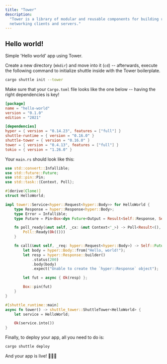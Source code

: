 ```yaml
---
title: "Tower"
description:
  "Tower is a library of modular and reusable components for building robust
  networking clients and servers."
---
```


## Hello world!

Simple 'Hello world' app using Tower.

Create a new directory (`mkdir`) and move into it (`cd`) -- afterwards, execute the following command to initialize shuttle inside with the Tower boilerplate.

```bash
cargo shuttle init --tower
```

Make sure that your `Cargo.toml` file looks like the one below -- having the right dependencies is key!

```toml Cargo.toml
[package]
name = "hello-world"
version = "0.1.0"
edition = "2021"

[dependencies]
hyper = { version = "0.14.23", features = ["full"] }
shuttle-runtime = { version = "0.16.0" }
shuttle-tower = { version = "0.16.0" }
tower = { version = "0.4.13", features = ["full"] }
tokio = { version = "1.26.0" }
```
Your `main.rs` should look like this:

```Rust main.rs
use std::convert::Infallible;
use std::future::Future;
use std::pin::Pin;
use std::task::{Context, Poll};

#[derive(Clone)]
struct HelloWorld;

impl tower::Service<hyper::Request<hyper::Body>> for HelloWorld {
    type Response = hyper::Response<hyper::Body>;
    type Error = Infallible;
    type Future = Pin<Box<dyn Future<Output = Result<Self::Response, Self::Error>> + Send + Sync>>;

    fn poll_ready(&mut self, _cx: &mut Context<'_>) -> Poll<Result<(), Self::Error>> {
        Poll::Ready(Ok(()))
    }

    fn call(&mut self, _req: hyper::Request<hyper::Body>) -> Self::Future {
        let body = hyper::Body::from("Hello, world!");
        let resp = hyper::Response::builder()
            .status(200)
            .body(body)
            .expect("Unable to create the `hyper::Response` object");

        let fut = async { Ok(resp) };

        Box::pin(fut)
    }
}

#[shuttle_runtime::main]
async fn tower() -> shuttle_tower::ShuttleTower<HelloWorld> {
    let service = HelloWorld;

    Ok(service.into())
}
```

Finally, to deploy your app, all you need to do is:
```bash
cargo shuttle deploy
```

And your app is live! 🎉🎉🎉
